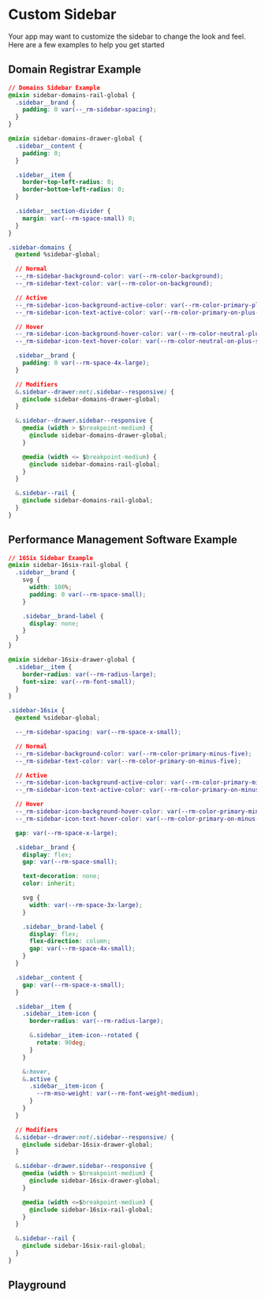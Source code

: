 
# Custom Sidebar

Your app may want to customize the sidebar to change the look and feel. Here are a few examples to help you get started

## Domain Registrar Example

```css
// Domains Sidebar Example
@mixin sidebar-domains-rail-global {
  .sidebar__brand {
    padding: 0 var(--_rm-sidebar-spacing);
  }
}

@mixin sidebar-domains-drawer-global {
  .sidebar__content {
    padding: 0;
  }

  .sidebar__item {
    border-top-left-radius: 0;
    border-bottom-left-radius: 0;
  }

  .sidebar__section-divider {
    margin: var(--rm-space-small) 0;
  }
}

.sidebar-domains {
  @extend %sidebar-global;

  // Normal
  --_rm-sidebar-background-color: var(--rm-color-background);
  --_rm-sidebar-text-color: var(--rm-color-on-background);

  // Active
  --_rm-sidebar-icon-background-active-color: var(--rm-color-primary-plus-seven);
  --_rm-sidebar-icon-text-active-color: var(--rm-color-primary-on-plus-seven);

  // Hover
  --_rm-sidebar-icon-background-hover-color: var(--rm-color-neutral-plus-seven);
  --_rm-sidebar-icon-text-hover-color: var(--rm-color-neutral-on-plus-seven);

  .sidebar__brand {
    padding: 0 var(--rm-space-4x-large);
  }

  // Modifiers
  &.sidebar--drawer:not(.sidebar--responsive) {
    @include sidebar-domains-drawer-global;
  }

  &.sidebar--drawer.sidebar--responsive {
    @media (width > $breakpoint-medium) {
      @include sidebar-domains-drawer-global;
    }

    @media (width <= $breakpoint-medium) {
      @include sidebar-domains-rail-global;
    }
  }

  &.sidebar--rail {
    @include sidebar-domains-rail-global;
  }
}
```

<Canvas withToolbar>
  <Story id="recipes-custom-sidebar--domains" />
</Canvas>

## Performance Management Software Example

```css
// 16Six Sidebar Example
@mixin sidebar-16six-rail-global {
  .sidebar__brand {
    svg {
      width: 100%;
      padding: 0 var(--rm-space-small);
    }

    .sidebar__brand-label {
      display: none;
    }
  }
}

@mixin sidebar-16six-drawer-global {
  .sidebar__item {
    border-radius: var(--rm-radius-large);
    font-size: var(--rm-font-small);
  }
}

.sidebar-16six {
  @extend %sidebar-global;

  --_rm-sidebar-spacing: var(--rm-space-x-small);

  // Normal
  --_rm-sidebar-background-color: var(--rm-color-primary-minus-five);
  --_rm-sidebar-text-color: var(--rm-color-primary-on-minus-five);

  // Active
  --_rm-sidebar-icon-background-active-color: var(--rm-color-primary-minus-three);
  --_rm-sidebar-icon-text-active-color: var(--rm-color-primary-on-minus-three);

  // Hover
  --_rm-sidebar-icon-background-hover-color: var(--rm-color-primary-minus-three);
  --_rm-sidebar-icon-text-hover-color: var(--rm-color-primary-on-minus-three);

  gap: var(--rm-space-x-large);

  .sidebar__brand {
    display: flex;
    gap: var(--rm-space-small);

    text-decoration: none;
    color: inherit;

    svg {
      width: var(--rm-space-3x-large);
    }

    .sidebar__brand-label {
      display: flex;
      flex-direction: column;
      gap: var(--rm-space-4x-small);
    }
  }

  .sidebar__content {
    gap: var(--rm-space-x-small);
  }

  .sidebar__item {
    .sidebar__item-icon {
      border-radius: var(--rm-radius-large);

      &.sidebar__item-icon--rotated {
        rotate: 90deg;
      }
    }

    &:hover,
    &.active {
      .sidebar__item-icon {
        --rm-mso-weight: var(--rm-font-weight-medium);
      }
    }
  }

  // Modifiers
  &.sidebar--drawer:not(.sidebar--responsive) {
    @include sidebar-16six-drawer-global;
  }

  &.sidebar--drawer.sidebar--responsive {
    @media (width > $breakpoint-medium) {
      @include sidebar-16six-drawer-global;
    }

    @media (width <=$breakpoint-medium) {
      @include sidebar-16six-rail-global;
    }
  }

  &.sidebar--rail {
    @include sidebar-16six-rail-global;
  }
}
```

<Canvas withToolbar>
  <Story id="recipes-custom-sidebar--sixteen-six" />
</Canvas>

## Playground

<Primary />
<ArgsTable of="." story="^" />
